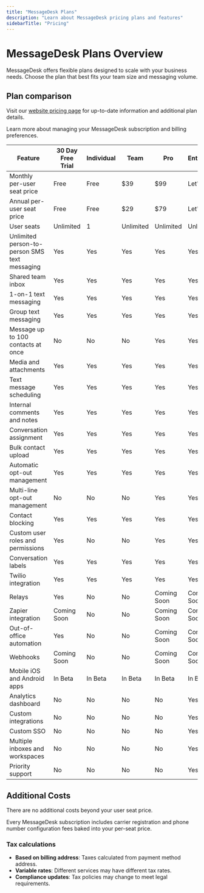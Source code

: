 ```yaml
---
title: "MessageDesk Plans"
description: "Learn about MessageDesk pricing plans and features"
sidebarTitle: "Pricing"
---
```


# MessageDesk Plans Overview

MessageDesk offers flexible plans designed to scale with your business needs. Choose the plan that best fits your team size and messaging volume.

## Plan comparison

Visit our [website pricing page](https://www.messagedesk.com/pricing) for up-to-date information and additional plan details.

<Card title="Manage Subscription & Billing" icon="credit-card" iconType="solid" href="/settings/account/billing-subscriptions">
  Learn more about managing your MessageDesk subscription and billing preferences.
</Card>

| Feature                                       | 30 Day Free Trial | Individual | Team      | Pro         | Enterprise  |
| --------------------------------------------- | ----------------- | ---------- | --------- | ----------- | ----------- |
| Monthly per-user seat price                   | Free              | Free       | \$39      | \$99        | Let's Chat  |
| Annual per-user seat price                    | Free              | Free       | \$29      | \$79        | Let's Chat  |
| User seats                                    | Unlimited         | 1          | Unlimited | Unlimited   | Unlimited   |
| Unlimited person-to-person SMS text messaging | Yes               | Yes        | Yes       | Yes         | Yes         |
| Shared team inbox                             | Yes               | Yes        | Yes       | Yes         | Yes         |
| 1-on-1 text messaging                         | Yes               | Yes        | Yes       | Yes         | Yes         |
| Group text messaging                          | Yes               | Yes        | Yes       | Yes         | Yes         |
| Message up to 100 contacts at once            | No                | No         | No        | Yes         | Yes         |
| Media and attachments                         | Yes               | Yes        | Yes       | Yes         | Yes         |
| Text message scheduling                       | Yes               | Yes        | Yes       | Yes         | Yes         |
| Internal comments and notes                   | Yes               | Yes        | Yes       | Yes         | Yes         |
| Conversation assignment                       | Yes               | Yes        | Yes       | Yes         | Yes         |
| Bulk contact upload                           | Yes               | Yes        | Yes       | Yes         | Yes         |
| Automatic opt-out management                  | Yes               | Yes        | Yes       | Yes         | Yes         |
| Multi-line opt-out management                 | No                | No         | No        | Yes         | Yes         |
| Contact blocking                              | Yes               | Yes        | Yes       | Yes         | Yes         |
| Custom user roles and permissions             | Yes               | No         | No        | Yes         | Yes         |
| Conversation labels                           | Yes               | Yes        | Yes       | Yes         | Yes         |
| Twilio integration                            | Yes               | Yes        | Yes       | Yes         | Yes         |
| Relays                                        | Yes               | No         | No        | Coming Soon | Coming Soon |
| Zapier integration                            | Coming Soon       | No         | No        | Coming Soon | Coming Soon |
| Out-of-office automation                      | Yes               | No         | No        | Coming Soon | Coming Soon |
| Webhooks                                      | Coming Soon       | No         | No        | Coming Soon | Coming Soon |
| Mobile iOS and Android apps                   | In Beta           | In Beta    | In Beta   | In Beta     | In Beta     |
| Analytics dashboard                           | No                | No         | No        | No          | Yes         |
| Custom integrations                           | No                | No         | No        | No          | Yes         |
| Custom SSO                                    | No                | No         | No        | No          | Yes         |
| Multiple inboxes and workspaces               | No                | No         | No        | No          | Yes         |
| Priority support                              | No                | No         | No        | No          | Yes         |

## Additional Costs

There are no additional costs beyond your user seat price.

Every MessageDesk subscription includes carrier registration and phone number configuration fees baked into your per-seat price.

### Tax calculations

- **Based on billing address**: Taxes calculated from payment method address.
- **Variable rates**: Different services may have different tax rates.
- **Compliance updates**: Tax policies may change to meet legal requirements.